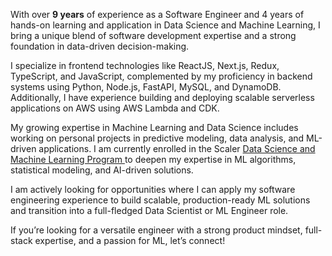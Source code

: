 With over **9 years** of experience as a Software Engineer and 4 years of hands-on learning and application in Data Science and Machine Learning, I bring a unique blend of software development expertise and a strong foundation in data-driven decision-making.

I specialize in frontend technologies like ReactJS, Next.js, Redux, TypeScript, and JavaScript, complemented by my proficiency in backend systems using Python, Node.js, FastAPI, MySQL, and DynamoDB. Additionally, I have experience building and deploying scalable serverless applications on AWS using AWS Lambda and CDK.

My growing expertise in Machine Learning and Data Science includes working on personal projects in predictive modeling, data analysis, and ML-driven applications. I am currently enrolled in the Scaler <a href="https://www.scaler.com/data-science-course/" target="_blank">Data Science and Machine Learning Program <span className="icon-open-new-tab"></span></a> to deepen my expertise in ML algorithms, statistical modeling, and AI-driven solutions.

I am actively looking for opportunities where I can apply my software engineering experience to build scalable, production-ready ML solutions and transition into a full-fledged Data Scientist or ML Engineer role.

If you’re looking for a versatile engineer with a strong product mindset, full-stack expertise, and a passion for ML, let’s connect!
